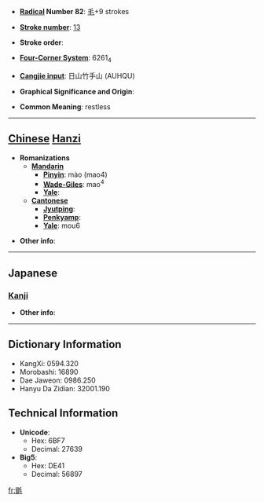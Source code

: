 * '''[[Wiktionary:Chinese radical index| Radical]] Number 82''': [[Wiktionary:Chinese radical index 毛|毛]]+9 strokes

* '''[[Wiktionary:Chinese total strokes index|Stroke number]]''': [[Wiktionary:Chinese total strokes index 13|13]]

* '''Stroke order''': 

* '''[[Wiktionary:Chinese four corner index|Four-Corner System]]''': 6261<sub>4</sub>

* '''[[Wiktionary:Chinese Cangjie index|Cangjie input]]''': 日山竹手山 (AUHQU)

* '''Graphical Significance and Origin''': 

* '''Common Meaning''': restless

----

== [[Chinese]] [[Hanzi]] ==

* '''Romanizations'''
** '''[[Mandarin]]'''
*** '''[[Pinyin]]''': mào (mao4)
*** '''[[Wade-Giles]]''': mao<sup>4</sup>
*** '''[[Yale]]''': 
** '''[[Cantonese]]'''
*** '''[[Jyutping]]''':
*** '''[[Penkyamp]]''': 
*** '''[[Yale]]''': mou6

* '''Other info''': 

----

==Japanese==
===[[Kanji]]===
{{kanji|on readings=[[ぼう]] (bō), [[もう]] (mō)|kun readings=[[とける]] (tokeru)}}

* '''Other info''':  

----

== Dictionary Information ==

* KangXi: 0594.320
* Morobashi: 16890
* Dae Jaweon: 0986.250
* Hanyu Da Zidian: 32001.190

== Technical Information ==

* '''Unicode''':
** Hex: 6BF7
** Decimal: 27639
* '''Big5''':
** Hex: DE41
** Decimal: 56897

[[fr:毷]]